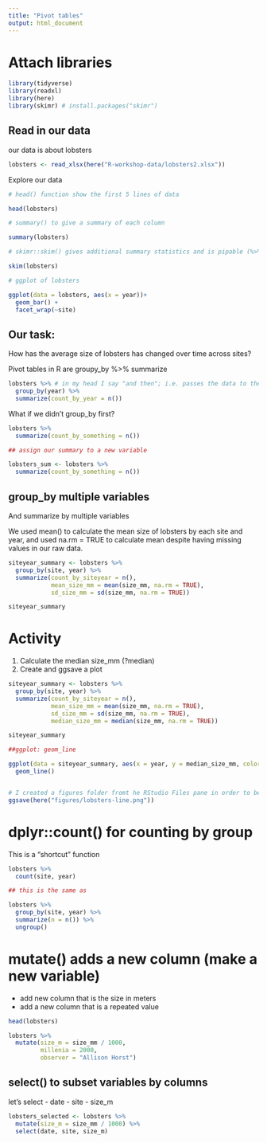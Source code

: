 ```yaml
---
title: "Pivot tables"
output: html_document
---
```


# Attach libraries

```r

library(tidyverse)
library(readxl)
library(here)
library(skimr) # install.packages("skimr")

```

## Read in our data

our data is about lobsters

```r
lobsters <- read_xlsx(here("R-workshop-data/lobsters2.xlsx"))
```


Explore our data

```r

# head() function show the first 5 lines of data

head(lobsters)

# summary() to give a summary of each column

summary(lobsters)

# skimr::skim() gives additional summary statistics and is pipable (%>%) aka can be used further in analysis

skim(lobsters)

# ggplot of lobsters

ggplot(data = lobsters, aes(x = year))+
  geom_bar() +
  facet_wrap(~site)

```


## Our task:

How has the average size of lobsters has changed over time across sites?

Pivot tables in R are groupy_by %>% summarize


```r

lobsters %>% # in my head I say "and then"; i.e. passes the data to the next argument as you continue wrangling it
  group_by(year) %>% 
  summarize(count_by_year = n())

```

What if we didn't group_by first?


```r

lobsters %>% 
  summarize(count_by_something = n())

## assign our summary to a new variable

lobsters_sum <- lobsters %>% 
  summarize(count_by_something = n())


```


## group_by multiple variables

And summarize by multiple variables

We used mean() to calculate the mean size of lobsters by each site and year, and used na.rm = TRUE to calculate mean despite having missing values in our raw data.


```r

siteyear_summary <- lobsters %>% 
  group_by(site, year) %>% 
  summarize(count_by_siteyear = n(), 
            mean_size_mm = mean(size_mm, na.rm = TRUE),
            sd_size_mm = sd(size_mm, na.rm = TRUE))

siteyear_summary

```


# Activity

1. Calculate the median size_mm (?median)
2. Create and ggsave a plot




```r

siteyear_summary <- lobsters %>% 
  group_by(site, year) %>% 
  summarize(count_by_siteyear = n(), 
            mean_size_mm = mean(size_mm, na.rm = TRUE),
            sd_size_mm = sd(size_mm, na.rm = TRUE),
            median_size_mm = median(size_mm, na.rm = TRUE))

siteyear_summary

##ggplot: geom_line

ggplot(data = siteyear_summary, aes(x = year, y = median_size_mm, color = site)) +
  geom_line()


# I created a figures folder fromt he RStudio Files pane in order to be organized and for this code to run
ggsave(here("figures/lobsters-line.png"))

```

# dplyr::count() for counting by group
This is a "shortcut" function

```r

lobsters %>% 
  count(site, year)

## this is the same as 

lobsters %>%
  group_by(site, year) %>% 
  summarize(n = n()) %>% 
  ungroup()

```


# mutate() adds a new column (make a new variable)

- add new column that is the size in meters
- add a new column that is a repeated value

```r
head(lobsters)

lobsters %>% 
  mutate(size_m = size_mm / 1000,
         millenia = 2000,
         observer = "Allison Horst")

```


## select() to subset variables by columns

let's select
- date
- site
- size_m

```r

lobsters_selected <- lobsters %>% 
  mutate(size_m = size_mm / 1000) %>% 
  select(date, site, size_m)

```



